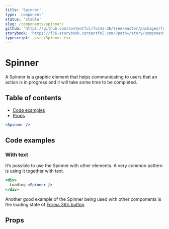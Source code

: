 ```yaml
---
title: 'Spinner'
type: 'component'
status: 'stable'
slug: /components/spinner/
github: 'https://github.com/contentful/forma-36/tree/master/packages/forma-36-react-components/src/components/Spinner'
storybook: 'https://f36-storybook.contentful.com/?path=/story/components-spinner--default'
typescript: ./src/Spinner.tsx
---
```


# Spinner

A Spinner is a graphic element that helps communicating to users that an action is in progress and it will take some time to be completed.

## Table of contents

- [Code examples](#code-examples)
- [Props](#props)

```jsx
<Spinner />
```

## Code examples

### With text

It’s possible to use the Spinner with other elements. A very common pattern is using it together with text.

```jsx
<div>
  Loading <Spinner />
</div>
```

Another good example of the Spinner being used with other components is the loading state of [Forma 36’s button](https://github.com/contentful/forma-36/tree/master/packages/forma-36-react-components/src/components/Button).

## Props


<Props of="Spinner" />
